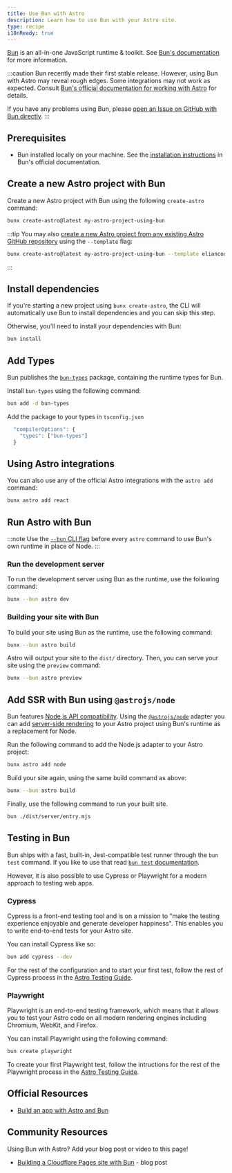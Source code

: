 ```yaml
---
title: Use Bun with Astro
description: Learn how to use Bun with your Astro site.
type: recipe
i18nReady: true
---
```


[Bun](https://bun.sh/) is an all-in-one JavaScript runtime & toolkit. See [Bun's documentation](https://bun.sh/docs) for more information.

:::caution
Bun recently made their first stable release. However, using Bun with Astro may reveal rough edges. Some integrations may not work as expected. Consult [Bun's official documentation for working with Astro](https://bun.sh/guides/ecosystem/astro) for details.

If you have any problems using Bun, please [open an Issue on GitHub with Bun directly](https://github.com/oven-sh/bun/issues/new/choose).
:::

## Prerequisites

- Bun installed locally on your machine. See the [installation instructions](https://bun.sh/docs/installation) in Bun's official documentation.

## Create a new Astro project with Bun

Create a new Astro project with Bun using the following `create-astro` command:

```bash
bunx create-astro@latest my-astro-project-using-bun
```

:::tip
You may also [create a new Astro project from any existing Astro GitHub repository](/en/install/auto/#starter-templates) using the `--template` flag:
```bash
bunx create-astro@latest my-astro-project-using-bun --template eliancodes/brutal
```
:::

## Install dependencies

If you're starting a new project using `bunx create-astro`, the CLI will automatically use Bun to install dependencies and you can skip this step.

Otherwise, you'll need to install your dependencies with Bun:

```bash
bun install
```

## Add Types

Bun publishes the [`bun-types`](https://www.npmjs.com/package/bun-types) package, containing the runtime types for Bun.

Install `bun-types` using the following command:

```sh
bun add -d bun-types
```

Add the package to your types in `tsconfig.json`

```ts title="tsconfig.json"
  "compilerOptions": {
    "types": ["bun-types"]
  }
```

## Using Astro integrations

You can also use any of the official Astro integrations with the `astro add` command:

```bash
bunx astro add react
```

## Run Astro with Bun

:::note
Use the [`--bun` CLI flag](https://bun.sh/docs/cli/bunx#shebangs) before every `astro` command to use Bun's own runtime in place of Node.
:::

### Run the development server

To run the development server using Bun as the runtime, use the following command:

```bash
bunx --bun astro dev
```

### Building your site with Bun

To build your site using Bun as the runtime, use the following command:

```bash
bunx --bun astro build
```

Astro will output your site to the `dist/` directory. Then, you can serve your site using the `preview` command:

```bash
bunx --bun astro preview
```

## Add SSR with Bun using `@astrojs/node`

Bun features [Node.js API compatibility](https://bun.sh/docs/runtime/nodejs-apis). Using the [`@astrojs/node`](/en/guides/integrations-guide/node/) adapter you can add [server-side rendering](/en/guides/server-side-rendering/) to your Astro project using Bun's runtime as a replacement for Node.

Run the following command to add the Node.js adapter to your Astro project:

```bash
bunx astro add node
```

Build your site again, using the same build command as above:

```bash
bunx --bun astro build
```
Finally, use the following command to run your built site.

```bash
bun ./dist/server/entry.mjs
```

## Testing in Bun

Bun ships with a fast, built-in, Jest-compatible test runner through the `bun test` command. If you like to use that read [`bun test` documentation](https://bun.sh/docs/cli/test).

However, it is also possible to use Cypress or Playwright for a modern approach to testing web apps.

### Cypress

Cypress is a front-end testing tool and is on a mission to "make the testing experience enjoyable and generate developer happiness". This enables you to write end-to-end tests for your Astro site.

You can install Cypress like so:

```bash
bun add cypress --dev
```

For the rest of the configuration and to start your first test, follow the rest of Cypress process in the [Astro Testing Guide](https://docs.astro.build/en/guides/testing/#configuration).

### Playwright

Playwright is an end-to-end testing framework, which means that it allows you to test your Astro code on all modern rendering engines including Chromium, WebKit, and Firefox.

You can install Playwright using the following command:

```bash
bun create playwright
```

To create your first Playwright test, follow the intructions for the rest of the Playwright process in the [Astro Testing Guide](https://docs.astro.build/en/guides/testing/#create-your-first-playwright-test).

## Official Resources

- [Build an app with Astro and Bun](https://bun.sh/guides/ecosystem/astro)

## Community Resources

Using Bun with Astro? Add your blog post or video to this page!

- [Building a Cloudflare Pages site with Bun](https://blog.otterlord.dev/posts/hello-from-bun/) - blog post
